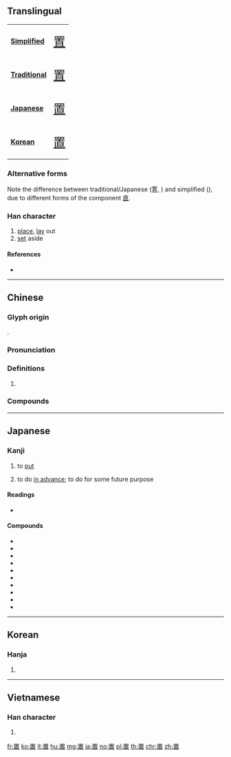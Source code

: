 {{character info/new}}
{{also|寘}}
==Translingual==
{| class="floatright" border=1 cellpadding="5" cellspacing="0"
|- valign="center"
| bgcolor="#dfefff"|
'''[[Simplified Chinese|Simplified]]'''
|<span class="Hans" lang="zh-hans" style="font-size: 175%">[[置]]</span>
|- valign="center"
| bgcolor="#dfefff"|
'''[[Traditional Chinese|Traditional]]'''
|<span class="Hant" lang="zh-hant" style="font-size: 175%">[[置]]</span>
|- valign="center"
| bgcolor="#dfefff"|
'''[[Japanese]]'''
|<span class="Jpan" lang="jp" style="font-size: 175%">[[置]]</span>
|- valign="center"
| bgcolor="#dfefff"|
'''[[Korean]]'''
|<span class="Ko" lang="ko" style="font-size: 175%">[[置]]</span>
|}
===Alternative forms===
Note the difference between traditional/Japanese (<font lang="zh-tw">置</font>, {{lang|ja|置}}) and simplified ({{lang|und|sc=Hans|置}}), due to different forms of the component [[直]].

===Han character===
{{Han char|rn=122|rad=网|as=08|sn=13|four=60716|canj=WLJBM|ids=⿱罒直}}

# [[place]], [[lay]] out
# [[set]] aside

====References====
* {{Han ref|kx=0948.200|dkj=28298|dj=1389.150|hdz=42919.020|uh=7F6E|ud=32622|bh=B86D|bd=47213}}

----

==Chinese==
{{zh-forms}}

===Glyph origin===
{{Han etym}}
{{Han compound|网|alt1=罒|直|ls=psc|c1=s|c2=p}}.

===Pronunciation===
{{zh-pron
|m=zhì
|c=zi3
|h=pfs=
|md=
|mn=tì
|w=
|mc=y
|oc=y
|cat=
}}

===Definitions===
{{zh-hanzi}}

# {{rfdef|lang=zh}}

===Compounds===
{{zh-der|置辦|置備|置辯|置放|置換|置買|置評|置若剛問|置身|置身事外|置信|置疑|置之不理|置之度外|置之腦後}}

----

==Japanese==

===Kanji===
{{ja-kanji|grade=4|rs=网08}}

# {{ja-def|置く}} to [[put]]
# {{lb|ja|following a て-form verb}} to do [[in advance]]; to do for some future purpose

====Readings====
* {{ja-readings|goon=[[ち]] (chi)|kanon=[[ち]] (chi)|kun=[[おく]] ([[置く]], oku), [[おき]] ([[置き]], oki)}}

====Compounds====
* {{ja-r|置換|ちかん}}
* {{ja-r|置く|おく}}
* {{ja-r|置き場|おきば}}
* {{ja-r|置き時計|おきどけい}}
* {{ja-r|置き換わる|おきかわる}}
* {{ja-r|置き忘れる|おきわすれる}}
* {{ja-r|箸置き|はしおき}}
* {{ja-r|仕置き|しおき}}
* {{ja-r|仕置き場|しおきば}}
* {{ja-r|据え置く|すえおく}}

----

==Korean==

===Hanja===
{{ko-hanja|hangeul=치|eumhun=|rv=chi|mr=ch'i|y=chi}}

# {{defn|lang=ko|sort=网08}}

----

==Vietnamese==

===Han character===
{{vi-hantu|trí|rs=网08}}

# {{defn|lang=vi|sort=网08}}

[[fr:置]]
[[ko:置]]
[[lt:置]]
[[hu:置]]
[[mg:置]]
[[ja:置]]
[[no:置]]
[[pl:置]]
[[th:置]]
[[chr:置]]
[[zh:置]]